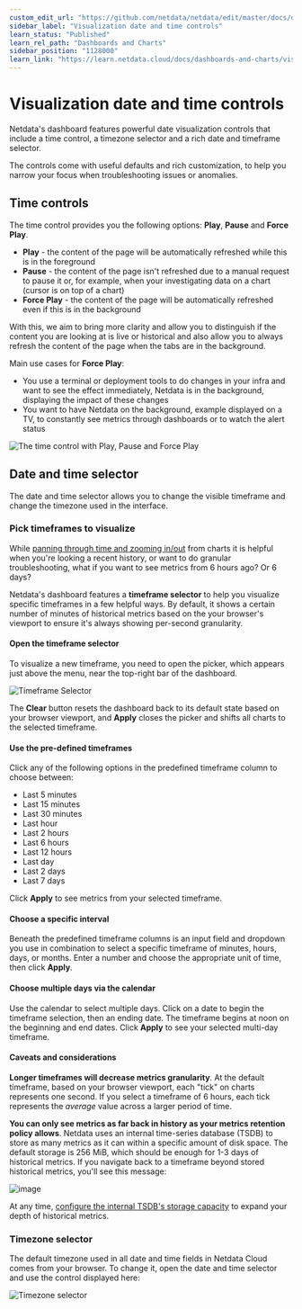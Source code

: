 ```yaml
---
custom_edit_url: "https://github.com/netdata/netdata/edit/master/docs/dashboards-and-charts/visualization-date-and-time-controls.md"
sidebar_label: "Visualization date and time controls"
learn_status: "Published"
learn_rel_path: "Dashboards and Charts"
sidebar_position: "1128000"
learn_link: "https://learn.netdata.cloud/docs/dashboards-and-charts/visualization-date-and-time-controls"
---
```


# Visualization date and time controls

Netdata's dashboard features powerful date visualization controls that include a time control, a timezone selector and a rich date and timeframe selector.

The controls come with useful defaults and rich customization, to help you narrow your focus when troubleshooting issues or anomalies.

## Time controls

The time control provides you the following options: **Play**, **Pause** and **Force Play**.

- **Play** - the content of the page will be automatically refreshed while this is in the foreground
- **Pause** - the content of the page isn't refreshed due to a manual request to pause it or, for example, when your investigating data on a chart (cursor is on top of a chart)
- **Force Play** - the content of the page will be automatically refreshed even if this is in the background

With this, we aim to bring more clarity and allow you to distinguish if the content you are looking at is live or historical and also allow you to always refresh the content of the page when the tabs are in the background.

Main use cases for **Force Play**:

- You use a terminal or deployment tools to do changes in your infra and want to see the effect immediately, Netdata is in the background, displaying the impact of these changes
- You want to have Netdata on the background, example displayed on a TV, to constantly see metrics through dashboards or to watch the alert status

![The time control with Play, Pause and Force Play](https://user-images.githubusercontent.com/70198089/225850250-1fe12477-23f8-4b4d-b497-79b416963e10.png)

## Date and time selector

The date and time selector allows you to change the visible timeframe and change the timezone used in the interface.

### Pick timeframes to visualize

While [panning through time and zooming in/out](/docs/dashboards-and-charts/netdata-charts) from charts it is helpful when you're looking a recent history, or want to do granular troubleshooting, what if you want to see metrics from 6 hours ago? Or 6 days?

Netdata's dashboard features a **timeframe selector** to help you visualize specific timeframes in a few helpful ways.
By default, it shows a certain number of minutes of historical metrics based on the your browser's viewport to ensure it's always showing per-second granularity.

#### Open the timeframe selector

To visualize a new timeframe, you need to open the picker, which appears just above the menu, near the top-right bar of the dashboard.

![Timeframe Selector](https://user-images.githubusercontent.com/70198089/225850611-728936d9-7ca4-49fa-8d37-1ce73dd6f76c.png)

The **Clear** button resets the dashboard back to its default state based on your browser viewport, and **Apply** closes
the picker and shifts all charts to the selected timeframe.

#### Use the pre-defined timeframes

Click any of the following options in the predefined timeframe column to choose between:

- Last 5 minutes
- Last 15 minutes
- Last 30 minutes
- Last hour
- Last 2 hours
- Last 6 hours
- Last 12 hours
- Last day
- Last 2 days
- Last 7 days

Click **Apply** to see metrics from your selected timeframe.

#### Choose a specific interval

Beneath the predefined timeframe columns is an input field and dropdown you use in combination to select a specific timeframe of
minutes, hours, days, or months. Enter a number and choose the appropriate unit of time, then click **Apply**.

#### Choose multiple days via the calendar

Use the calendar to select multiple days. Click on a date to begin the timeframe selection, then an ending date. The
timeframe begins at noon on the beginning and end dates. Click **Apply** to see your selected multi-day timeframe.

#### Caveats and considerations

**Longer timeframes will decrease metrics granularity**. At the default timeframe, based on your browser viewport, each
"tick" on charts represents one second. If you select a timeframe of 6 hours, each tick represents the _average_ value
across a larger period of time.

**You can only see metrics as far back in history as your metrics retention policy allows**. Netdata uses an internal
time-series database (TSDB) to store as many metrics as it can within a specific amount of disk space. The default
storage is 256 MiB, which should be enough for 1-3 days of historical metrics. If you navigate back to a timeframe
beyond stored historical metrics, you'll see this message:

![image](https://user-images.githubusercontent.com/70198089/225851033-43b95164-a651-48f2-8915-6aac9739ed93.png)

At any time, [configure the internal TSDB's storage capacity](/docs/netdata-agent/configuration/optimizing-metrics-database/change-how-long-netdata-stores-metrics) to expand your
depth of historical metrics.

### Timezone selector

The default timezone used in all date and time fields in Netdata Cloud comes from your browser. To change it, open the
date and time selector and use the control displayed here:

![Timezone selector](https://user-images.githubusercontent.com/43294513/216628390-c3bd1cd2-349d-4523-b8d3-c7e68395f670.png)
